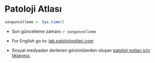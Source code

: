 # Patoloji Atlası {#patoloji-atlasi .unnumbered}

```r
songuncelleme <- Sys.time() 
```

- Son güncelleme zamanı: `r songuncelleme`

- For English go to: [lab.patolojinotlari.com](https://lab.patolojinotlari.com/)

- Sosyal medyadan derlenen görüntülerden oluşan [patoloji notları için tıklayınız](https://www.patolojinotlari.com/).

